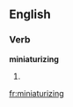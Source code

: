 
==English==

===Verb===
'''miniaturizing'''

# {{present participle of|[[miniaturize]]}}

[[fr:miniaturizing]]